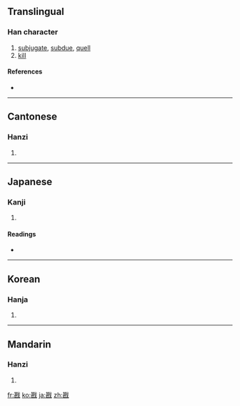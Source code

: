 ==Translingual==

===Han character===
{{Han char|rn=62|rad=戈|as=09|sn=13|four=4375<sub>0</sub>|canj=廿女戈 (TVI)}}

# [[subjugate]], [[subdue]], [[quell]]
# [[kill]]

====References====
* {{Han ref|kx=0413.170|dkj=11616|dj=0756.110|hdz=21408.110|uh=6221|ud=25121|bh=B760|bd=46944}}

----

==Cantonese==

===Hanzi===
{{yue-hanzi|jyut=|y=ham1}}

# {{defn|Cantonese}}

----

==Japanese==

===Kanji===
{{ja-kanji|grade=|rs=戈09}}

# {{defn|Japanese}}

====Readings====
* {{ja-readings|on=[[かん]] (kan), [[ちん]] (chin)|kun=[[かつ]] (katsu)}}

----

==Korean==

===Hanja===
{{ko-hanja|hangeul=감|eumhun=|rv=gam|mr=kam|y=kam}}

# {{defn|Korean}}

----

==Mandarin==

===Hanzi===
{{cmn-hanzi|pin=[[kān]] ([[kan1]])|wg=k'an<sup>1</sup>}}

# {{defn|Mandarin}}

[[fr:戡]]
[[ko:戡]]
[[ja:戡]]
[[zh:戡]]